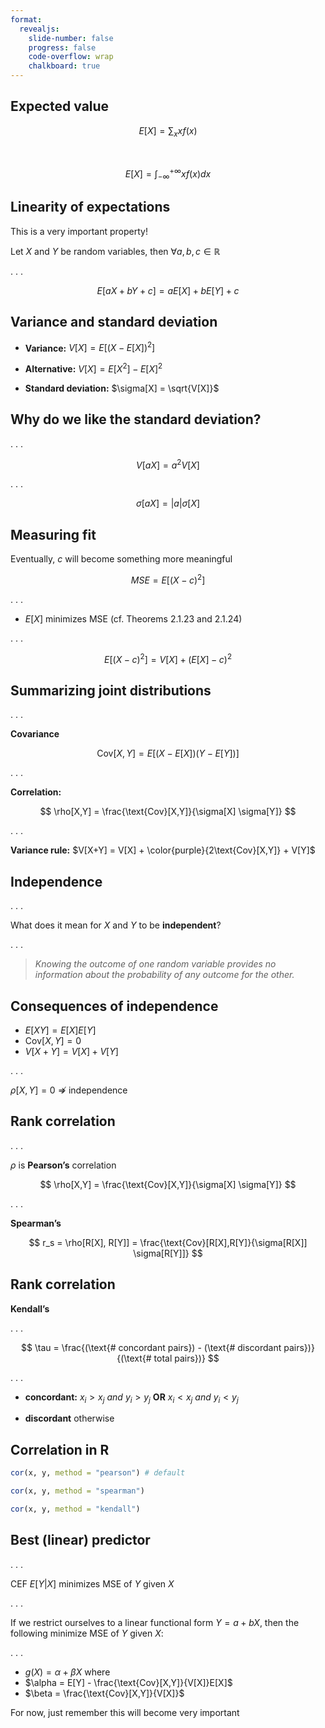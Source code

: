 ```yaml
---
format: 
  revealjs:
    slide-number: false
    progress: false
    code-overflow: wrap
    chalkboard: true
---
```


## Expected value

$$
E[X] = \sum_x x f(x)
$$

&nbsp;


$$
E[X] = \int_{-\infty}^{+\infty} xf(x)dx
$$

## Linearity of expectations

::: aside
This is a very important property!
:::

Let $X$ and $Y$ be random variables, then $\forall a, b, c \in \mathbb{R}$

. . .

$$
E[aX + bY + c] = a E[X] + bE[Y] + c
$$

## Variance and standard deviation

::: incremental
- **Variance:** $V[X] = E[(X - E[X])^2]$

- **Alternative:** $V[X] = E[X^2] - E[X]^2$

- **Standard deviation:** $\sigma[X] = \sqrt{V[X]}$
:::

## Why do we like the standard deviation?

. . .


$$
V[aX] = a^2 V[X]
$$

. . .

$$
\sigma[aX] = |a| \sigma[X]
$$

## Measuring fit

::: aside
Eventually, $c$ will become something more meaningful
:::

$$
MSE = E[(X-c)^2]
$$

. . .


- $E[X]$ minimizes MSE (cf. Theorems 2.1.23 and 2.1.24)

. . .

$$
E[(X-c)^2] = V[X] + (E[X]-c)^2
$$

## Summarizing joint distributions

. . .

**Covariance**

$$
\text{Cov}[X,Y] = E[(X-E[X])(Y-E[Y])]
$$

. . .

**Correlation:**


$$
\rho[X,Y] = \frac{\text{Cov}[X,Y]}{\sigma[X] \sigma[Y]}
$$

. . .

**Variance rule:** $V[X+Y] = V[X] + \color{purple}{2\text{Cov}[X,Y]} + V[Y]$

## Independence

. . .

What does it mean for $X$ and $Y$ to be **independent**?

. . .

> *Knowing the outcome of one random variable provides no information about the probability of any outcome for the other.*


## Consequences of independence

::: incremental
- $E[XY] = E[X] E[Y]$
- $\text{Cov} [X,Y] = 0$
- $V[X+Y] =V[X] + V[Y]$
:::

. . .

$\rho [X,Y] = 0$ $\not \Rightarrow$ independence

## Rank correlation

. . .

$\rho$ is **Pearson's** correlation

$$
\rho[X,Y] = \frac{\text{Cov}[X,Y]}{\sigma[X] \sigma[Y]}
$$

. . .

**Spearman's**

$$
r_s = \rho[R[X], R[Y]] = \frac{\text{Cov}[R[X],R[Y]}{\sigma[R[X]] \sigma[R[Y]]}
$$

## Rank correlation

**Kendall's**

. . .

$$
\tau = \frac{(\text{# concordant pairs}) - (\text{# discordant pairs})} {(\text{# total pairs})}
$$

. . .

- **concordant:** $x_i > x_j$ *and* $y_i > y_j$ **OR** $x_i < x_j$ *and* $y_i < y_j$

- **discordant** otherwise

## Correlation in R

```r
cor(x, y, method = "pearson") # default

cor(x, y, method = "spearman")

cor(x, y, method = "kendall")
```


## Best (linear) predictor

. . .

CEF $E[Y|X]$ minimizes MSE of $Y$ given $X$

. . .

If we restrict ourselves to a linear functional form $Y = a + bX$, then the following minimize MSE of $Y$ given $X$:

. . .

- $g(X) = \alpha + \beta X$ where
- $\alpha = E[Y] - \frac{\text{Cov}[X,Y]}{V[X]}E[X]$
- $\beta = \frac{\text{Cov}[X,Y]}{V[X]}$


::: aside
For now, just remember this will become very important
:::